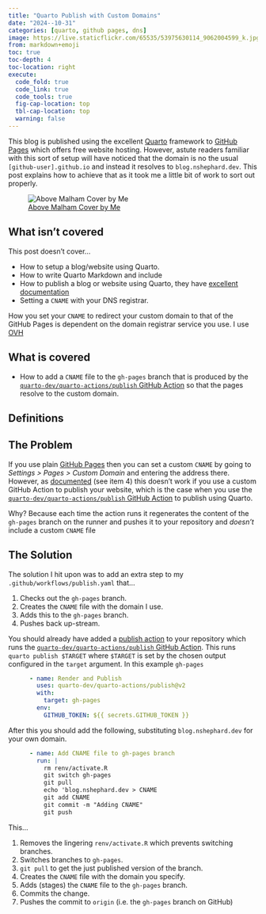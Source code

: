 ```yaml
---
title: "Quarto Publish with Custom Domains"
date: "2024--10-31"
categories: [quarto, github pages, dns]
image: https://live.staticflickr.com/65535/53975630114_9062004599_k.jpg
from: markdown+emoji
toc: true
toc-depth: 4
toc-location: right
execute:
  code_fold: true
  code_link: true
  code_tools: true
  fig-cap-location: top
  tbl-cap-location: top
  warning: false
---
```


This blog is published using the excellent [Quarto][quarto] framework to [GitHub Pages][ghpages] which offers free
website hosting. However, astute readers familiar with this sort of setup will have noticed that the domain is no the
usual `[github-user].github.io` and instead it resolves to `blog.nshephard.dev`. This post explains how to achieve that
as it took me a little bit of work to sort out properly.

![[Above Malham Cover by
Me](https://www.flickr.com/photos/slackline/53975630114/)](https://live.staticflickr.com/65535/53975630114_9062004599_k.jpg)

## What isn't covered

This post doesn't cover...

- How to setup a blog/website using Quarto.
- How to write Quarto Markdown and include
- How to publish a blog or website using Quarto, they have [excellent documentation][quarto-publish]
- Setting a `CNAME` with your DNS registrar.

How you set your `CNAME` to redirect your custom domain to that of the GitHub Pages is dependent on the domain registrar
service you use. I use [OVH][ovh]

## What is covered

- How to add a `CNAME` file to the `gh-pages` branch that is produced by the [`quarto-dev/quarto-actions/publish` GitHub
  Action][quarto-publish] so that the pages resolve to the custom domain.

## Definitions


## The Problem

If you use plain [GitHub Pages][ghpages] then you can set a custom `CNAME` by going to _Settings > Pages > Custom
Domain_ and entering the address there. However, as [documented][custom-cname] (see item 4) this doesn't work if you use
a custom GitHub Action to publish your website, which is the case when you use the [`quarto-dev/quarto-actions/publish`
GitHub Action][quarto-publish] to publish using Quarto.

Why? Because each time the action runs it regenerates the content of the `gh-pages` branch on the runner and pushes it
to your repository and _doesn't_ include a custom `CNAME` file

## The Solution

The solution I hit upon was to add an extra step to my `.github/workflows/publish.yaml` that...

1. Checks out the `gh-pages` branch.
2. Creates the `CNAME` file with the domain I use.
3. Adds this to the `gh-pages` branch.
4. Pushes back up-stream.

You should already have added a [publish action][publish-action] to your repository which runs the
[`quarto-dev/quarto-actions/publish` GitHub Action][quarto-publish]. This runs `quarto publish $TARGET` where `$TARGET`
is set by the chosen output configured in the `target` argument. In this example `gh-pages`

```yaml
      - name: Render and Publish
        uses: quarto-dev/quarto-actions/publish@v2
        with:
          target: gh-pages
        env:
          GITHUB_TOKEN: ${{ secrets.GITHUB_TOKEN }}
```

After this you should add the following, substituting `blog.nshephard.dev` for your own domain.

```yaml
      - name: Add CNAME file to gh-pages branch
        run: |
          rm renv/activate.R
          git switch gh-pages
          git pull
          echo 'blog.nshephard.dev > CNAME
          git add CNAME
          git commit -m "Adding CNAME"
          git push
```

This...

1. Removes the lingering `renv/activate.R` which prevents switching branches.
2. Switches branches to `gh-pages`.
3. `git pull` to get the just published version of the branch.
4. Creates the `CNAME` file with the domain you specify.
5. Adds (stages) the `CNAME` file to the `gh-pages` branch.
6. Commits the change.
7. Pushes the commit to `origin` (i.e. the `gh-pages` branch on GitHub)

[custom-cname]: https://docs.github.com/en/pages/configuring-a-custom-domain-for-your-github-pages-site/managing-a-custom-domain-for-your-github-pages-site#configuring-an-apex-domain
[ghpages]: https://pages.github.com/
[ovh]: https://www.ovhcloud.com/en-gb/
[publish-action]: https://github.com/quarto-dev/quarto-actions
[quarto]: https://quarto.org/
[quarto-publish]: https://github.com/quarto-dev/quarto-actions
[quarto-publishing]: https://quarto.org/docs/publishing/
